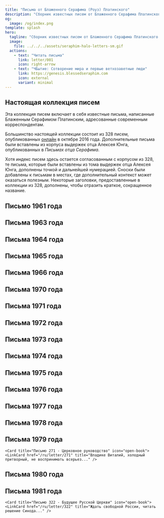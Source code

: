 ```yaml
---
title: "Письма от Блаженного Серафима (Роуз) Платинского"
description: "Сборник известных писем от Блаженного Серафима Платинского к современным корреспондентам."
og:
  image: /og/index.png
template: splash
hero:
  tagline: "Сборник известных писем от Блаженного Серафима Платинского к современным корреспондентам."
  image:
    file: ../../../assets/seraphim-halo-letters-sm.gif
  actions:
    - text: "Читать письма"
      link: letter/001
      icon: right-arrow
    - text: "ЧБытие: Сотворение мира и первые ветхозаветные люди"
      link: https://genesis.blessedseraphim.com
      icon: external
      variant: minimal
---
```



## Настоящая коллекция писем

Эта коллекция писем включает в себя известные письма, написанные Блаженным Серафимом Платинским, адресованные современным корреспондентам.

Большинство настоящей коллекции состоит из 328 писем, опубликованных [онлайн](https://proza.ru/2016/10/04/1512) в октябре 2016 года. Дополнительные письма были вставлены из корпуса выдержек отца Алексея Юнга, опубликованных в *Письмах отца Серафима*.

Хотя индекс писем здесь остается согласованным с корпусом из 328, те письма, которые были вставлены из тома выдержек отца Алексея Юнга, дополнены точкой и дальнейшей нумерацией. Сноски были добавлены к письмам в местах, где дополнительный контекст может оказаться полезным. Некоторые заголовки, предоставленные в коллекции из 328, дополнены, чтобы отразить краткое, сокращенное название.

## Письмо 1961 года

<CardGrid stagger>
  <Card title="Письмо 001 - Уход из академии" icon="open-book">
    <LinkCard href="/ru/letter/001" title="Начало путешествия, когда отец Серафим принимает решение покинуть академию..." />
  </Card>
</CardGrid>

## Письма 1963 года

<CardGrid stagger>
  <Card title="Письмо 002 - Открытие православия" icon="open-book">
    <LinkCard href="/ru/letter/002" title="Первые встречи с православным христианством и его глубокое влияние..." />
  </Card>
  
  <Card title="Письмо 003 - Ранние духовные наставники" icon="open-book">
    <LinkCard href="/ru/letter/003" title="Встреча с Владикой Иоанном, Владикой Савой и обсуждения с Элиссон Энглер..." />
  </Card>

  <Card title="Письмо 004 - Православная вера и культура" icon="open-book">
    <LinkCard href="/ru/letter/004" title="Изучение православной веры, жизни святых и произведений Достоевского..." />
  </Card>

  <Card title="Письмо 005 - Новое начало" icon="open-book">
    <LinkCard href="/ru/letter/005" title="Предложение о создании православного книжного магазина для служения верующим..." />
  </Card>

  <Card title="Письмо 006 - Духовные размышления" icon="open-book">
    <LinkCard href="/ru/letter/006" title="Мысли о Апокалипсисе, жизни после смерти и встрече с Глебом..." />
  </Card>

  <Card title="Письмо 007 - Создание фундамента" icon="open-book">
    <LinkCard href="/ru/letter/007" title="Планы по созданию брошюры, книжного магазина и установлению братства..." />
  </Card>
</CardGrid>

## Письма 1964 года

<CardGrid stagger>
  <Card title="Письмо 008 - Ранние вызовы служения" icon="open-book">
    <LinkCard href="/ru/letter/008" title="Формирование молодежной группы, борьба с недоверием к организации и финансовыми вопросами..." />
  </Card>

  <Card title="Письмо 009 - Евангелие и служение магазина" icon="open-book">
    <LinkCard href="/ru/letter/009" title="Сбалансирование чтения Евангелия с практическими нуждами магазина у собора..." />
  </Card>

  <Card title="Письмо 010 - Операции бизнеса" icon="open-book">
    <LinkCard href="/ru/letter/010" title="Управление арендными платежами, создание киоска и приобретение новых книг..." />
  </Card>

  <Card title="Письмо 011 - Магазин и служение" icon="open-book">
    <LinkCard href="/ru/letter/011" title="Поиск свободы в служении, подготовка магазина и встреча с атеистом..." />
  </Card>

  <Card title="Письмо 012 - Финансовые трудности" icon="open-book">
    <LinkCard href="/ru/letter/012" title="Поиск независимости при решении текущих финансовых проблем..." />
  </Card>

  <Card title="Письмо 013 - Развитие магазина" icon="open-book">
    <LinkCard href="/ru/letter/013" title="Настройка банковских операций, установка книжных шкафов и приобретение икон..." />
  </Card>

  <Card title="Письмо 014 - Рост бизнеса" icon="open-book">
    <LinkCard href="/ru/letter/014" title="Управление финансами, разработка рекламных стратегий и создание вывесок..." />
  </Card>

  <Card title="Письмо 015 - Служение через бизнес" icon="open-book">
    <LinkCard href="/ru/letter/015" title="Поиск баланса между операциями книжного магазина и духовным служением..." />
  </Card>

  <Card title="Письмо 016 - Изменения в персонале" icon="open-book">
    <LinkCard href="/ru/letter/016" title="Работа с уходом Владимира Тенкевича и организация заказов из Джорданвилля..." />
  </Card>

  <Card title="Письмо 017 - Операции книжного магазина" icon="open-book">
    <LinkCard href="/ru/letter/017" title="Управление повседневными операциями православного книжного магазина..." />
  </Card>

  <Card title="Письмо 018 - Начало публикации" icon="open-book">
    <LinkCard href="/ru/letter/018" title="Первые опыты печати на новом прессе..." />
  </Card>

  <Card title="Письмо 019 - Рост и запасы" icon="open-book">
    <LinkCard href="/ru/letter/019" title="Управление печатными операциями, делами бизнеса и получение икон из Джорданвилля..." />
  </Card>

  <Card title="Письмо 020 - Происхождение Православного Слова" icon="open-book">
    <LinkCard href="/ru/letter/020" title="Первоначальное планирование публикации The Orthodox Word при управлении бизнесом..." />
  </Card>
</CardGrid>

## Письма 1965 года

<CardGrid stagger>
  <Card title="Письмо 021 - Проблемы Православного Слова" icon="open-book">
    <LinkCard href="/ru/letter/021" title="Письма для The Orthodox Word, переживание духовной войны и управление рекламой..." />
  </Card>

  <Card title="Письмо 022 - Церковь и общество" icon="open-book">
    <LinkCard href="/ru/letter/022" title="Обсуждение коммунизма, работа 'Против ложного единства' и получение ответа Владике Иоанна..." />
  </Card>

  <Card title="Письмо 023 - Православное единство" icon="open-book">
    <LinkCard href="/ru/letter/023" title="Обсуждение святого Марка, проблемы экуменизма и работа над переводами..." />
  </Card>
</CardGrid>

## Письма 1966 года

<CardGrid stagger>
  <Card title="Письмо 024 - Публикационное служение" icon="open-book">
    <LinkCard href="/ru/letter/024" title="Детали о печатных операциях для The Orthodox Word..." />
  </Card>

  <Card title="Письмо 025 - Литературные разработки" icon="open-book">
    <LinkCard href="/ru/letter/025" title="Работа с рукописями, переписка с архимандритом Амвросием и доктором Петровым..." />
  </Card>

  <Card title="Письмо 026 - Обсуждения в магазине" icon="open-book">
    <LinkCard href="/ru/letter/026" title="Важные разговоры в магазине, особенно касающиеся Владике Иоанна и The Orthodox Word..." />
  </Card>
</CardGrid>

## Письма 1970 года

<CardGrid stagger>
  <Card title="Письмо 027 - Проблемы автокефалии" icon="open-book">
    <LinkCard href="/ru/letter/027" title="Мольба отца против поддержки автокефалии..." />
  </Card>

  <Card title="Письмо 028 - Церковь на Аляске" icon="open-book">
    <LinkCard href="/ru/letter/028" title="Обсуждение Аляскинской церкви, Метрополии и Блаженного Германа..." />
  </Card>

  <Card title="Письмо 029 - Благодарность за икону" icon="open-book">
    <LinkCard href="/ru/letter/029" title="Выражение благодарности за получение иконы святого Феодосия..." />
  </Card>

  <Card title="Письмо 030 - Публикация и церковная жизнь" icon="open-book">
    <LinkCard href="/ru/letter/030" title="Обновления о The Orthodox Word, условиях жизни, обсуждения автокефалии и Шмемана..." />
  </Card>

  <Card title="Письмо 031 - Год кризиса" icon="open-book">
    <LinkCard href="/ru/letter/031" title="Размышления о кризисном году, вопросы, касающиеся Метрополии, острова Спрюс и Блаженного Германа..." />
  </Card>

  <Card title="Письмо 032 - Православная практика" icon="open-book">
    <LinkCard href="/ru/letter/032" title="Обсуждения с отцом Флоровским о православной практике и автокефалии..." />
  </Card>

  <Card title="Письмо 033 - Проблемы публикации" icon="open-book">
    <LinkCard href="/ru/letter/033" title="Обновления о печати The Orthodox Word, условиях жизни и взаимодействиях с Мейендорфом..." />
  </Card>

  <Card title="Письмо 034 - Церковная власть" icon="open-book">
    <LinkCard href="/ru/letter/034" title="Обсуждение позиций Мейендорфа, вопросов автокефалии, совести и ответственности..." />
  </Card>

  <Card title="Письмо 035 - Защита Синода" icon="open-book">
    <LinkCard href="/ru/letter/035" title="Выражение благодарности за критику атаки Мейендорфа на Синод..." />
  </Card>

  <Card title="Письмо 036 - Потребности в публикации" icon="open-book">
    <LinkCard href="/ru/letter/036" title="Запрос финансовой помощи для приобретения линейного станка..." />
  </Card>

  <Card title="Письмо 037 - Церковная политика" icon="open-book">
    <LinkCard href="/ru/letter/037" title="Обсуждение приостановки и вопросов, касающихся Иаковоса, Афинагора и Шмемана..." />
  </Card>

  <Card title="Письмо 038 - Православное учение" icon="open-book">
    <LinkCard href="/ru/letter/038" title="Православное Слово с ответом отца М. Помазанского на Шмемана..." />
  </Card>

  <Card title="Письмо 039 - Духовное формирование" icon="open-book">
    <LinkCard href="/ru/letter/039" title="Руководство по духовной практике и подготовке к крещению..." />
  </Card>

  <Card title="Письмо 040 - Юрисдикционные вопросы" icon="open-book">
    <LinkCard href="/ru/letter/040" title="Изучение различий между Синодом и Метрополией..." />
  </Card>

  <Card title="Письмо 041 - Церковное руководство" icon="open-book">
    <LinkCard href="/ru/letter/041" title="Обсуждение вопросов, касающихся Шмемана, Метрополии, Иаковоса и Флоровского..." />
  </Card>

  <Card title="Письмо 042 - Культурный обмен" icon="open-book">
    <LinkCard href="/ru/letter/042" title="Обсуждение индуистских текстов, примирение с Юнгами и выставка в Форт-Росс..." />
  </Card>

  <Card title="Письмо 043 - Пастырская забота" icon="open-book">
    <LinkCard href="/ru/letter/043" title="Руководство по практике для детей, исповедь и работа с униатами..." />
  </Card>

  <Card title="Письмо 044 - Проблемы конвертов" icon="open-book">
    <LinkCard href="/ru/letter/044" title="Обсуждение проблем конвертов и вопросов, касающихся Московского патриархата..." />
  </Card>

  <Card title="Письмо 045 - Теологические дебаты" icon="open-book">
    <LinkCard href="/ru/letter/045" title="Обновления о Шмемане, Мейендорфе и присоединении отца М. к Синоду..." />
  </Card>

  <Card title="Письмо 046 - Финансовая поддержка" icon="open-book">
    <LinkCard href="/ru/letter/046" title="Выражение благодарности за финансовую поддержку, обновления о М. Бэйн и Метрополии..." />
  </Card>

  <Card title="Письмо 047 - Благодарность за пожертвование" icon="open-book">
    <LinkCard href="/ru/letter/047" title="Благодарность за пожертвование, полученное от Общества святого Тихона..." />
  </Card>

  <Card title="Письмо 048 - Блаженный Герман" icon="open-book">
    <LinkCard href="/ru/letter/048" title="Обновления о канонизации Блаженного Германа и условиях жизни..." />
  </Card>

  <Card title="Письмо 049 - Церковные службы" icon="open-book">
    <LinkCard href="/ru/letter/049" title="Детали о службе Блаженному Герману, размышления о анархии и Гитлере..." />
  </Card>

  <Card title="Письмо 050 - Историческая перспектива" icon="open-book">
    <LinkCard href="/ru/letter/050" title="Обсуждения о царе, советах и Мейендорфе..." />
  </Card>
</CardGrid>

## Письма 1971 года

<CardGrid stagger>
  <Card title="Письмо 068 - Рождественский кризис" icon="open-book">
    <LinkCard href="/ru/letter/068" title="Справление с рождественским кризисом с Владикой Антонием и 'игрой старца'..." />
  </Card>

  <Card title="Письмо 069 - Монашеская жизнь" icon="open-book">
    <LinkCard href="/ru/letter/069" title="Размышления о постриге, рождественском кризисе и необходимости независимости..." />
  </Card>

  <Card title="Письмо 070 - Правило молитвы" icon="open-book">
    <LinkCard href="/ru/letter/070" title="Установление основных правил для молитвы и ежедневных чтений..." />
  </Card>

  <Card title="Письмо 071 - Православная искра" icon="open-book">
    <LinkCard href="/ru/letter/071" title="Обсуждение искры православия и ссылка на отца Азкула в Сент-Луисе..." />
  </Card>

  <Card title="Письмо 072 - Церковная политика" icon="open-book">
    <LinkCard href="/ru/letter/072" title="Протест против обращения с архимандритом Киприаном..." />
  </Card>

  <Card title="Письмо 073 - Духовная независимость" icon="open-book">
    <LinkCard href="/ru/letter/073" title="Мысли о постриге, духовно незаконном послушании и The Orthodox Word..." />
  </Card>

  <Card title="Письмо 074 - Проблемы власти" icon="open-book">
    <LinkCard href="/ru/letter/074" title="Обсуждение указа Владике Антония, памяти Владике Иоанна и независимости..." />
  </Card>

  <Card title="Письмо 074.1 - Приглашение в Платину" icon="open-book">
    <LinkCard href="/ru/letter/074-1" title="Приглашение остаться в Платине, день именин отца Алексея..." />
  </Card>

  <Card title="Письмо 075 - Местоположение монастыря" icon="open-book">
    <LinkCard href="/ru/letter/075" title="Справление с попытками набора в Джорданвилле, решение остаться в Платине..." />
  </Card>

  <Card title="Письмо 076 - Духовный кризис" icon="open-book">
    <LinkCard href="/ru/letter/076" title="'Я в ужасном состоянии.' Размышления о благословении Владике Иоанна..." />
  </Card>

  <Card title="Письмо 077 - Власть и послушание" icon="open-book">
    <LinkCard href="/ru/letter/077" title="Мысли о независимости, насмешке над властью и истинном послушании..." />
  </Card>

  <Card title="Письмо 078 - Исторические бремена" icon="open-book">
    <LinkCard href="/ru/letter/078" title="Размышления о турецком и коммунистическом иго, сергианстве..." />
  </Card>

  <Card title="Письмо 079 - Публикационная работа" icon="open-book">
    <LinkCard href="/ru/letter/079" title="Обновления о переводах, The Orthodox Word и Московском патриархате..." />
  </Card>

  <Card title="Письмо 080 - Имя святого" icon="open-book">
    <LinkCard href="/ru/letter/080" title="Уточнение имени святого Германа, а не святого Жермена..." />
  </Card>

  <Card title="Письмо 081 - Спор о имени" icon="open-book">
    <LinkCard href="/ru/letter/081" title="Обсуждение ненужного спора о имени святого Германа..." />
  </Card>

  <Card title="Письмо 082 - Дискретный визит" icon="open-book">
    <LinkCard href="/ru/letter/082" title="Разрешение на визит с указанием не информировать Владику Антония..." />
  </Card>

  <Card title="Письмо 083 - Технические вопросы" icon="open-book">
    <LinkCard href="/ru/letter/083" title="Обновления о линейном станке, календарных вопросах и духе Метрополии в РПЦЗ..." />
  </Card>

  <Card title="Письмо 084 - Епископские отношения" icon="open-book">
    <LinkCard href="/ru/letter/084" title="Ситуация между Владикой Нектарием и Владикой Антонием, избегание контакта..." />
  </Card>

  <Card title="Письмо 084.1 - Личная преданность" icon="open-book">
    <LinkCard href="/ru/letter/084-1" title="Личная преданность неканонизированным святым, монархизм и современная Россия..." />
  </Card>

  <Card title="Письмо 085 - Церковные службы" icon="open-book">
    <LinkCard href="/ru/letter/085" title="Службы святым, календарь, публикация, планы..." />
  </Card>

  <Card title="Письмо 086 - У efforts мира" icon="open-book">
    <LinkCard href="/ru/letter/086" title="Визит Владике Антония как миротворца, прекращение огня, Владике Нектарий..." />
  </Card>

  <Card title="Письмо 087 - Жизнь сообщества" icon="open-book">
    <LinkCard href="/ru/letter/087" title="Визит отца Нектаса, миссис Харви, условия жизни..." />
  </Card>

  <Card title="Письмо 088 - Организационная структура" icon="open-book">
    <LinkCard href="/ru/letter/088" title="Монастырь против церковной организации. Сопроводительное письмо к..." />
  </Card>

  <Card title="Письмо 089 - Монашеские правила" icon="open-book">
    <LinkCard href="/ru/letter/089" title="Правила для их монашеской общины, если он придет..." />
  </Card>

  <Card title="Письмо 090 - Жизнь в семинарии" icon="open-book">
    <LinkCard href="/ru/letter/090" title="Закончить семинарию, попытаться найти вдохновение в Джорданвилле..." />
  </Card>

  <Card title="Письмо 091 - Публикационная работа" icon="open-book">
    <LinkCard href="/ru/letter/091" title="Рукопись Аркадия, публикации, 90% физического труда..." />
  </Card>

  <Card title="Письмо 092 - Монашеский испытательный срок" icon="open-book">
    <LinkCard href="/ru/letter/092" title="6-месячный испытательный срок, долги, монашество и мир не смешиваются..." />
  </Card>

  <Card title="Письмо 093 - Письменное служение" icon="open-book">
    <LinkCard href="/ru/letter/093" title="Алексей Юнг пишет статьи, Владике Иоанн, Жизни святых..." />
  </Card>

  <Card title="Письмо 094 - Советы по семинарии" icon="open-book">
    <LinkCard href="/ru/letter/094" title="Остаться в семинарии..." />
  </Card>

  <Card title="Письмо 095 - Организационные взгляды" icon="open-book">
    <LinkCard href="/ru/letter/095" title="Визит отца Феодорита, организационный взгляд..." />
  </Card>

  <Card title="Письмо 096 - Планы публикации" icon="open-book">
    <LinkCard href="/ru/letter/096" title="Никодим, публикация-личность, американское православие..." />
  </Card>

  <Card title="Письмо 097 - Православное видение" icon="open-book">
    <LinkCard href="/ru/letter/097" title="Идея православной Америки, традиционные епископы..." />
  </Card>

  <Card title="Письмо 097.1 - Потребности в строительстве" icon="open-book">
    <LinkCard href="/ru/letter/097-1" title="Запрос на строительные материалы, хорошая погода в Платине..." />
  </Card>

  <Card title="Письмо 097.2 - Миссионерская работа" icon="open-book">
    <LinkCard href="/ru/letter/097-2" title="Неофициальные миссионерские усилия, зарождающаяся публикация Никодим, духовная борьба..." />
  </Card>

  <Card title="Письмо 097.3 - Прогресс публикации" icon="open-book">
    <LinkCard href="/ru/letter/097-3" title="Первый номер Никодима, благословение Владике Антония, фут снега..." />
  </Card>
</CardGrid>

## Письма 1972 года

<CardGrid stagger>
  <Card title="Письмо 097.4 - Планы публикации" icon="open-book">
    <LinkCard href="/ru/letter/097-4" title="Обсуждения о новой публикации и календаре святого Германа..." />
  </Card>

  <Card title="Письмо 097.5 - Редакционное планирование" icon="open-book">
    <LinkCard href="/ru/letter/097-5" title="Обсуждение новой публикации, планирование серии о предшественниках Англии..." />
  </Card>

  <Card title="Письмо 097.6 - Монашеская литература" icon="open-book">
    <LinkCard href="/ru/letter/097-6" title="Публикация Оптиной пустыни, обсуждение старческой ложности литературного Зосимы..." />
  </Card>

  <Card title="Письмо 098 - Православная Америка" icon="open-book">
    <LinkCard href="/ru/letter/098" title="Идея православной Америки, традиционные епископы..." />
  </Card>

  <Card title="Письмо 098.1 - Прогресс публикации" icon="open-book">
    <LinkCard href="/ru/letter/098-1" title="Публикация Никодима № 2, статья о Блаженном Феофиле, примеры святого безумия..." />
  </Card>

  <Card title="Письмо 098.2 - Обновления епархии" icon="open-book">
    <LinkCard href="/ru/letter/098-2" title="Новый номер Никодима, епархиальный бюллетень Владике Иоанна, теплая весна..." />
  </Card>

  <Card title="Письмо 099 - Королевская история" icon="open-book">
    <LinkCard href="/ru/letter/099" title="Королевские мученики, литеры, погода..." />
  </Card>

  <Card title="Письмо 100 - Церковные отношения" icon="open-book">
    <LinkCard href="/ru/letter/100" title='Отрезан от церковного мира, "Блаженный" как титул...' />
  </Card>

  <Card title="Письмо 101 - Технические проблемы" icon="open-book">
    <LinkCard href="/ru/letter/101" title="Документы катакомб, сломанный грузовик..." />
  </Card>

  <Card title="Письмо 102 - Духовное размышление" icon="open-book">
    <LinkCard href="/ru/letter/102" title="Духовное отражение в зеркале, отец П, монашество..." />
  </Card>

  <Card title="Письмо 102.1 - Обзор публикации" icon="open-book">
    <LinkCard href="/ru/letter/102-1" title="Никодим № 3, обзор фильма, визит Владике Нектарию..." />
  </Card>

  <Card title="Письмо 103 - Теологическая независимость" icon="open-book">
    <LinkCard href="/ru/letter/103" title="Догмат Искупления, Истинная Виноградная Лоза, независимость..." />
  </Card>

  <Card title="Письмо 104 - Редакционный контроль" icon="open-book">
    <LinkCard href="/ru/letter/104" title="№ 4, не позволяйте отцу Нектасу взять на себя..." />
  </Card>

  <Card title="Письмо 105 - Церковная политика" icon="open-book">
    <LinkCard href="/ru/letter/105" title="Почитание Владике Иоанна подавлено, борьба за православие..." />
  </Card>

  <Card title="Письмо 106 - Культурное наследие" icon="open-book">
    <LinkCard href="/ru/letter/106" title="Кельтское дело, тысячелетие, календарь, трагедия Джорданвилля..." />
  </Card>

  <Card title="Письмо 107 - Епископские отношения" icon="open-book">
    <LinkCard href="/ru/letter/107" title="Отношение Владике Антония к Владике Иоанну, паломники..." />
  </Card>

  <Card title="Письмо 108 - Духовное возрождение" icon="open-book">
    <LinkCard href="/ru/letter/108" title="Искра рвения, харизматики, западные святые..." />
  </Card>

  <Card title="Письмо 109 - Теологический дискурс" icon="open-book">
    <LinkCard href="/ru/letter/109" title="Плащаница, эволюция, Лев Пухало, свобода говорить..." />
  </Card>

  <Card title="Письмо 110 - Монашеское руководство" icon="open-book">
    <LinkCard href="/ru/letter/110" title="Руководство к монашеству, Невидимая Война..." />
  </Card>
</CardGrid>

## Письма 1973 года

<CardGrid stagger>
  <Card title="Письмо 111 - Планы поездки" icon="open-book">
    <LinkCard href="/ru/letter/111" title="Отправил обратно билеты, чтобы получить один для отца Серафима, уроки послушания..." />
  </Card>

  <Card title="Письмо 112 - Обсуждения эволюции" icon="open-book">
    <LinkCard href="/ru/letter/112" title="Эволюция, планирование встречи в Сиэтле с отцом Пантелеимоном..." />
  </Card>

  <Card title="Письмо 113 - Возрождение публикации" icon="open-book">
    <LinkCard href="/ru/letter/113" title="Обновления о Владике Нектарии и планы тайного возрождения Good Tidings..." />
  </Card>

  <Card title="Письмо 114 - Исповедальные практики" icon="open-book">
    <LinkCard href="/ru/letter/114" title="Сравнение греческих и русских практик исповеди, приглашение на визит..." />
  </Card>

  <Card title="Письмо 115 - Утрата епископа" icon="open-book">
    <LinkCard href="/ru/letter/115" title="Упокоение Владике Саввы, хроника Владике Иоанна, чувство сиротства..." />
  </Card>

  <Card title="Письмо 116 - Обзор публикации" icon="open-book">
    <LinkCard href="/ru/letter/116" title="Беспокойство о статье о Плащанице, необходимость дополнительных исследований..." />
  </Card>

  <Card title="Письмо 117 - Научный дискурс" icon="open-book">
    <LinkCard href="/ru/letter/117" title="Отказ отца Пантелеимона от Плащаницы, науки и вопросов совести..." />
  </Card>

  <Card title="Письмо 118 - Характер церкви" icon="open-book">
    <LinkCard href="/ru/letter/118" title="Грубость Владике Иоанна, церковь не является простой привычкой, Владике Саввы..." />
  </Card>

  <Card title="Письмо 119 - Священные реликвии" icon="open-book">
    <LinkCard href="/ru/letter/119" title="Реликвии Владике Иоанна от Владике Саввы, Жизнь Блаженного Паисия..." />
  </Card>

  <Card title="Письмо 120 - Дебаты об эволюции" icon="open-book">
    <LinkCard href="/ru/letter/120" title="Защита статьи Алексея Юнга о эволюции..." />
  </Card>

  <Card title="Письмо 121 - Православная мысль" icon="open-book">
    <LinkCard href="/ru/letter/121" title="Эволюция как соперничающая мыслительная модель с православным пониманием..." />
  </Card>

  <Card title="Письмо 122 - Контроль публикации" icon="open-book">
    <LinkCard href="/ru/letter/122" title="Беспокойство о печати догм Льва Пухало..." />
  </Card>

  <Card title="Письмо 123 - Редакционное суждение" icon="open-book">
    <LinkCard href="/ru/letter/123" title="Размышления о публикации статьи Алексея Юнга о Плащанице..." />
  </Card>

  <Card title="Письмо 124 - Дискреция публикации" icon="open-book">
    <LinkCard href="/ru/letter/124" title="Сожаления о рассылке Плащаницы, советы избегать текущих споров..." />
  </Card>

  <Card title="Письмо 125 - Церковная политика" icon="open-book">
    <LinkCard href="/ru/letter/125" title="Клика отца Пантелеимона, эволюция, Плащаница и независимые труды..." />
  </Card>

  <Card title="Письмо 126 - Забота о конвертах" icon="open-book">
    <LinkCard href="/ru/letter/126" title="Руководство и вдохновение для конвертов против строгого подхода..." />
  </Card>

  <Card title="Письмо 127 - Пастырский баланс" icon="open-book">
    <LinkCard href="/ru/letter/127" title="Поддержка конвертов и теологов, поощрение противостоять угрозам..." />
  </Card>

  <Card title="Письмо 128 - Пастырское утешение" icon="open-book">
    <LinkCard href="/ru/letter/128" title="Предложение утешения после смерти Мэгги, перенос страданий..." />
  </Card>

  <Card title="Письмо 129 - Юрисдикционные напряжения" icon="open-book">
    <LinkCard href="/ru/letter/129" title="Обсуждение разногласий между греческой и русской сторонами в РПЦЗ..." />
  </Card>

  <Card title="Письмо 130 - Проблемы конвертов" icon="open-book">
    <LinkCard href="/ru/letter/130" title="Греки захватывают конвертов, беспокойство о догме и латинизме..." />
  </Card>

  <Card title="Письмо 131 - Редакционный баланс" icon="open-book">
    <LinkCard href="/ru/letter/131" title="Обсуждение гуманизма, философии и полемики в The Orthodox Word..." />
  </Card>

  <Card title="Письмо 132 - Теологические вопросы" icon="open-book">
    <LinkCard href="/ru/letter/132" title="Отец Ефрем, Плащаница, эволюция и необходимость страданий..." />
  </Card>

  <Card title="Письмо 133 - Дела семинарии" icon="open-book">
    <LinkCard href="/ru/letter/133" title="В. Андерсон/вопросы семинарии, открытое письмо Бостону относительно Алексея..." />
  </Card>

  <Card title="Письмо 134 - Английское православие" icon="open-book">
    <LinkCard href="/ru/letter/134" title="Избегание споров, влияние отца Ефрема на англоязычное православие..." />
  </Card>

  <Card title="Письмо 135 - Обращение с конвертами" icon="open-book">
    <LinkCard href="/ru/letter/135" title="Бостон и Сиэтл против подхода Владике Иоанна к конвертам, ODT..." />
  </Card>

  <Card title="Письмо 136 - Мирный подход" icon="open-book">
    <LinkCard href="/ru/letter/136" title="Избегание конфликтов по поводу эволюции и Плащаницы, недавние отцы..." />
  </Card>

  <Card title="Письмо 137 - Современные проблемы" icon="open-book">
    <LinkCard href="/ru/letter/137" title="Советские тюрьмы, ответ Каломироса, вопросы ODT..." />
  </Card>

  <Card title="Письмо 138 - Духовное сердце" icon="open-book">
    <LinkCard href="/ru/letter/138" title="Предупреждение против бездушного расчета, подчеркивание сердца над разумом..." />
  </Card>

  <Card title="Письмо 139 - Теологическое возрождение" icon="open-book">
    <LinkCard href="/ru/letter/139" title="Третье письмо отца Ефрема, патристическое возрождение, академическая теология..." />
  </Card>

  <Card title="Письмо 140 - Права публикации" icon="open-book">
    <LinkCard href="/ru/letter/140" title="Запрос разрешения у Контзевича на печать Acquisition..." />
  </Card>

  <Card title="Письмо 141 - Рост сообщества" icon="open-book">
    <LinkCard href="/ru/letter/141" title="Поиск места для Нины Секо и Барбары Макафи..." />
  </Card>

  <Card title="Письмо 142 - Исследовательские заметки" icon="open-book">
    <LinkCard href="/ru/letter/142" title="Составление научных и патристических заметок для книги об эволюции..." />
  </Card>
</CardGrid>

## Письма 1974 года

<CardGrid stagger>
  <Card title="Письмо 143 - Исследования сообщества" icon="open-book">
    <LinkCard href="/ru/letter/143" title="Сообщество, эволюция, перевод Бытия, Апокалипсиса..." />
  </Card>

  <Card title="Письмо 144 - Исследование эволюции" icon="open-book">
    <LinkCard href="/ru/letter/144" title="Что касается эволюции..." />
  </Card>

  <Card title="Письмо 145 - Теологические исследования" icon="open-book">
    <LinkCard href="/ru/letter/145" title="Тейяр, больше заметок по эволюции..." />
  </Card>

  <Card title="Письмо 146 - Мир сообщества" icon="open-book">
    <LinkCard href="/ru/letter/146" title="Терпение, миротворчество между Алексеем и Бостоном..." />
  </Card>

  <Card title="Письмо 147 - Обсуждение эволюции" icon="open-book">
    <LinkCard href="/ru/letter/147" title="Фрагмент письма о отце Пантелеимоне и эволюции..." />
  </Card>

  <Card title="Письмо 148 - Теологический анализ" icon="open-book">
    <LinkCard href="/ru/letter/148" title="40-страничное письмо Каломироса, слабая патристика и теология..." />
  </Card>

  <Card title="Письмо 149 - Патристическое исследование" icon="open-book">
    <LinkCard href="/ru/letter/149" title="Патристическое исследование по эволюции будет..." />
  </Card>

  <Card title="Письмо 150 - Дебаты об эволюции" icon="open-book">
    <LinkCard href="/ru/letter/150" title="Ответ на 'глупый эволюционизм' Каломироса..." />
  </Card>

  <Card title="Письмо 151 - Ответ на эволюцию" icon="open-book">
    <LinkCard href="/ru/letter/151" title="Ответ на письмо об эволюции..." />
  </Card>

  <Card title="Письмо 152 - Научный подход" icon="open-book">
    <LinkCard href="/ru/letter/152" title="Научный подход, глава о христианском эволюционизме..." />
  </Card>

  <Card title="Письмо 153 - Духовный фокус" icon="open-book">
    <LinkCard href="/ru/letter/153" title="Избегать мирского и церковного мира, духовный рвение..." />
  </Card>

  <Card title="Письмо 154 - Пастырское руководство" icon="open-book">
    <LinkCard href="/ru/letter/154" title="Нормальный американский искатель, умеренность в правиле молитвы..." />
  </Card>

  <Card title="Письмо 155 - Прогресс исследований" icon="open-book">
    <LinkCard href="/ru/letter/155" title="Тот же искатель, исследование эволюции, правильный тон..." />
  </Card>

  <Card title="Письмо 156 - Запрос письма" icon="open-book">
    <LinkCard href="/ru/letter/156" title="Запрос на ответ на его письмо..." />
  </Card>

  <Card title="Письмо 157 - Образовательные советы" icon="open-book">
    <LinkCard href="/ru/letter/157" title="Духовный совет, сначала получить диплом..." />
  </Card>

  <Card title="Письмо 158 - Церковный кризис" icon="open-book">
    <LinkCard href="/ru/letter/158" title="Принимать церковь как должное, кризис духовенства в Сан-Франциско..." />
  </Card>

  <Card title="Письмо 159 - Православная мысль" icon="open-book">
    <LinkCard href="/ru/letter/159" title="Хомиаков, Оптина, западное влияние, Киреевский..." />
  </Card>

  <Card title="Письмо 160 - Монашеская жизнь" icon="open-book">
    <LinkCard href="/ru/letter/160" title="Плотская война, новички, поездка в Сан-Франциско..." />
  </Card>

  <Card title="Письмо 161 - Проблемы конвертов" icon="open-book">
    <LinkCard href="/ru/letter/161" title="Самообман, странные конверты, грех..." />
  </Card>

  <Card title="Письмо 162 - Личные испытания" icon="open-book">
    <LinkCard href="/ru/letter/162" title="Испытания Люка Уолмсли..." />
  </Card>

  <Card title="Письмо 163 - Письменное служение" icon="open-book">
    <LinkCard href="/ru/letter/163" title="Глава о христианском эволюционизме и патристическая секция..." />
  </Card>

  <Card title="Письмо 164 - Пастырские советы" icon="open-book">
    <LinkCard href="/ru/letter/164" title="Не пытайтесь помочь Марии Крафт, искушение Бостона..." />
  </Card>

  <Card title="Письмо 165 - Прогресс исследований" icon="open-book">
    <LinkCard href="/ru/letter/165" title="Христианский эволюционизм и патристическая секция..." />
  </Card>

  <Card title="Письмо 166 - Церковные дела" icon="open-book">
    <LinkCard href="/ru/letter/166" title="Старец, Собор, переводы, Пол Бартлет..." />
  </Card>
</CardGrid>

## Письма 1975 года

<CardGrid stagger>
  <Card title="Письмо 167 - Теологические исследования" icon="open-book">
    <LinkCard href="/ru/letter/167" title="Каломирас, Джон Крафт, Киреевский, креационизм..." />
  </Card>

  <Card title="Письмо 168 - Пастырский баланс" icon="open-book">
    <LinkCard href="/ru/letter/168" title="Даниэль Ольсен: правильно без обязательств, Киреевский..." />
  </Card>

  <Card title="Письмо 169 - Личные дела" icon="open-book">
    <LinkCard href="/ru/letter/169" title="Джон Крафт, его мать пытается избавить от него..." />
  </Card>

  <Card title="Письмо 170 - Церковное руководство" icon="open-book">
    <LinkCard href="/ru/letter/170" title="Собор, Солженицын, пасторы сохраняют вкус православия..." />
  </Card>

  <Card title="Письмо 171 - Православная мысль" icon="open-book">
    <LinkCard href="/ru/letter/171" title="Булгаков, Солженицын, Парижское православие..." />
  </Card>

  <Card title="Письмо 172 - Церковная организация" icon="open-book">
    <LinkCard href="/ru/letter/172" title="Киреевский, сергианство, организация..." />
  </Card>

  <Card title="Письмо 173 - Монашеская жизнь" icon="open-book">
    <LinkCard href="/ru/letter/173" title="Монастырь как награда, воспитание ее мальчиков = спасение..." />
  </Card>

  <Card title="Письмо 174 - Пастырское руководство" icon="open-book">
    <LinkCard href="/ru/letter/174" title="Контроль рождаемости, сексуальность, образование Джона Крафта..." />
  </Card>

  <Card title="Письмо 175 - Постные советы" icon="open-book">
    <LinkCard href="/ru/letter/175" title="Новости и пастырские советы, постное чтение..." />
  </Card>

  <Card title="Письмо 176 - Церковные дела" icon="open-book">
    <LinkCard href="/ru/letter/176" title="Солженицын, Собор, неполное общение Метрополии..." />
  </Card>

  <Card title="Письмо 177 - Церковная политика" icon="open-book">
    <LinkCard href="/ru/letter/177" title="Упрек отца Пантелеимона метрополиту Филарету, гордость группы..." />
  </Card>

  <Card title="Письмо 178 - Проблемы конвертов" icon="open-book">
    <LinkCard href="/ru/letter/178" title="Книга о эволюции, слабые конверты, Кристофер Амерлинг..." />
  </Card>

  <Card title="Письмо 179 - Жизнь сообщества" icon="open-book">
    <LinkCard href="/ru/letter/179" title="Новая Валаамская академия, сообщество, НТ, ОРФ..." />
  </Card>

  <Card title="Письмо 180 - Епископские отношения" icon="open-book">
    <LinkCard href="/ru/letter/180" title="Отец Пантелеимон отрезал Владике Аверкию за служение с епископом Петросом..." />
  </Card>

  <Card title="Письмо 181 - Советы по сообществу" icon="open-book">
    <LinkCard href="/ru/letter/181" title="Совет: уход из сообщества означает духовные проблемы..." />
  </Card>

  <Card title="Письмо 182 - Отношения с конвертами" icon="open-book">
    <LinkCard href="/ru/letter/182" title="Барбара Макафи, НТ, Инграм, влияние отца Пантелеимона на конвертов..." />
  </Card>

  <Card title="Письмо 183 - Православная философия" icon="open-book">
    <LinkCard href="/ru/letter/183" title="Соловьев, Бердяев, Киреевский, Флоренский, Булгаков..." />
  </Card>

  <Card title="Письмо 184 - Православное учение" icon="open-book">
    <LinkCard href="/ru/letter/184" title="Отец Пантелеимон как единственный православный учитель, Владике Виталий, 'чувство' православия..." />
  </Card>

  <Card title="Письмо 185 - Западные святые" icon="open-book">
    <LinkCard href="/ru/letter/185" title="Почитание западных святых, список возможных..." />
  </Card>

  <Card title="Письмо 186 - Проблемы календаря" icon="open-book">
    <LinkCard href="/ru/letter/186" title="Святой Каллист, календарь..." />
  </Card>

  <Card title="Письмо 187 - Церковные отношения" icon="open-book">
    <LinkCard href="/ru/letter/187" title="Путаница отца Пантелеимона, визит Худаниша/старообрядцев..." />
  </Card>

  <Card title="Письмо 188 - Православная традиция" icon="open-book">
    <LinkCard href="/ru/letter/188" title="Блаженный Августин, святые, латинское влияние, партийная линия отца Пантелеимона..." />
  </Card>

  <Card title="Письмо 189 - Проблемы сообщества" icon="open-book">
    <LinkCard href="/ru/letter/189" title="Уныние, студенты колледжа, секта, Владике Аверкию..." />
  </Card>

  <Card title="Письмо 190 - Церковная политика" icon="open-book">
    <LinkCard href="/ru/letter/190" title="Все разрешено отцом Пантелеимоном, не сражайтесь, политика..." />
  </Card>

  <Card title="Письмо 191 - Проблемы конвертов" icon="open-book">
    <LinkCard href="/ru/letter/191" title="Отец Пантелеимон, конверты, надвигающийся раскол, атака на Блаженного Августина..." />
  </Card>

  <Card title="Письмо 192 - Синдром конверта" icon="open-book">
    <LinkCard href="/ru/letter/192" title="Синдром конверта, масляные письма, политика, не уходите..." />
  </Card>

  <Card title="Письмо 193 - Духовная жизнь" icon="open-book">
    <LinkCard href="/ru/letter/193" title="Отец Пантелеимон и духовная фальшь, отец Дудко, Владике Аверкию..." />
  </Card>

  <Card title="Письмо 194 - Православная мысль" icon="open-book">
    <LinkCard href="/ru/letter/194" title="Булгаков и Флоренский от Шмемана, Владике Иоанну..." />
  </Card>

  <Card title="Письмо 195 - Проблемы сообщества" icon="open-book">
    <LinkCard href="/ru/letter/195" title="Лоренс Кэмпбелл, старая девственность, старообрядцы, Нина/отец Пантелеимон..." />
  </Card>

  <Card title="Письмо 196 - Планы визита" icon="open-book">
    <LinkCard href="/ru/letter/196" title="Приходить в визит..." />
  </Card>

  <Card title="Письмо 197 - Православный рвение" icon="open-book">
    <LinkCard href="/ru/letter/197" title="Истинные ревнители, британские святые, 'экспертный' тон отца Пантелеимона..." />
  </Card>

  <Card title="Письмо 198 - Личное доверие" icon="open-book">
    <LinkCard href="/ru/letter/198" title="Томас, доверие, предстоящий визит..." />
  </Card>

  <Card title="Письмо 199 - Духовная практика" icon="open-book">
    <LinkCard href="/ru/letter/199" title="Пост, исповедь, Святое Причастие, страдания..." />
  </Card>

  <Card title="Письмо 200 - Монашеская жизнь" icon="open-book">
    <LinkCard href="/ru/letter/200" title="Послушание, семинария, узкий путь..." />
  </Card>

  <Card title="Письмо 201 - Церковная жизнь" icon="open-book">
    <LinkCard href="/ru/letter/201" title="Отец Дудко, священство, Жизнь святого Григория Турского..." />
  </Card>

  <Card title="Письмо 202 - Проблемы конвертов" icon="open-book">
    <LinkCard href="/ru/letter/202" title="Сумасшедший конверт отца П., знающий лучше, объективность..." />
  </Card>

  <Card title="Письмо 203 - Жизнь сообщества" icon="open-book">
    <LinkCard href="/ru/letter/203" title="Изоляция и отчуждение, Православие, мир для себя..." />
  </Card>

  <Card title="Письмо 204 - Публикационные вопросы" icon="open-book">
    <LinkCard href="/ru/letter/204" title="Худаниш, классифицированный для Владике Аверкии OW, Владике Иоанну..." />
  </Card>
</CardGrid>

## Письма 1976 года

<CardGrid stagger>
  <Card title="Письмо 205 - Жизнь сообщества" icon="open-book">
    <LinkCard href="/ru/letter/205" title="Седерхольм, маленькие группы против приходов, Лоренс уходит..." />
  </Card>

  <Card title="Письмо 206 - Проблемы конвертов" icon="open-book">
    <LinkCard href="/ru/letter/206" title="Прелесть, шик, мнения конвертов, Лоренс и Худаниш..." />
  </Card>

  <Card title="Письмо 207 - Церковные отношения" icon="open-book">
    <LinkCard href="/ru/letter/207" title="Отец Пантелеимон / епископ Петрос, сообщество, отцы, отрезанные партией..." />
  </Card>

  <Card title="Письмо 208 - Практика крещения" icon="open-book">
    <LinkCard href="/ru/letter/208" title="Повторное крещение конвертов, экономика, психология, неуверенность..." />
  </Card>

  <Card title="Письмо 209 - Дебаты об эволюции" icon="open-book">
    <LinkCard href="/ru/letter/209" title="Евгений Заварин, эволюция как вера, натурализм..." />
  </Card>

  <Card title="Письмо 210 - Научный дискурс" icon="open-book">
    <LinkCard href="/ru/letter/210" title="Тон, степени в науке, теория Хекеля, западное влияние..." />
  </Card>

  <Card title="Письмо 211 - Академический прогресс" icon="open-book">
    <LinkCard href="/ru/letter/211" title="ОРФ, БПВ, НВ Академия, выпускники, 5-й век Галлия, святой Григорий Турский..." />
  </Card>

  <Card title="Письмо 212 - Патристические исследования" icon="open-book">
    <LinkCard href="/ru/letter/212" title='Блаженный Августин против патристических "экспертов", любовь и благочестие...' />
  </Card>

  <Card title="Письмо 213 - Новости сообщества" icon="open-book">
    <LinkCard href="/ru/letter/213" title="Нина Секо получает священника для Этны, занятость, Владике Аверкию умер..." />
  </Card>

  <Card title="Письмо 214 - Синдром конверта" icon="open-book">
    <LinkCard href="/ru/letter/214" title="Синдром конверта Нины, разочарование из-за смерти Владике Аверкии..." />
  </Card>

  <Card title="Письмо 215 - Изменения в сообществе" icon="open-book">
    <LinkCard href="/ru/letter/215" title="Лоренс ушел, смерть Владике Аверкии, более тяжелая ноша..." />
  </Card>

  <Card title="Письмо 216 - Рвение к крещению" icon="open-book">
    <LinkCard href="/ru/letter/216" title="Повторное крещение, рвение не по знанию, мода отца Пантелеимона..." />
  </Card>

  <Card title="Письмо 217 - Разделение церкви" icon="open-book">
    <LinkCard href="/ru/letter/217" title="Бостонское письмо/партия, потеря вкуса православия, повторные крещения..." />
  </Card>

  <Card title="Письмо 218 - Церковная политика" icon="open-book">
    <LinkCard href="/ru/letter/218" title="Матфеевцы, Ауксентиос, рвение, экуменизм..." />
  </Card>

  <Card title="Письмо 219 - Духовные испытания" icon="open-book">
    <LinkCard href="/ru/letter/219" title="Испытания и борьбы впереди, чувство и любовь к православию..." />
  </Card>

  <Card title="Письмо 220 - Православный дух" icon="open-book">
    <LinkCard href="/ru/letter/220" title="Правый фланг, помог создать монстра, аромат православия..." />
  </Card>

  <Card title="Письмо 221 - Духовное состояние" icon="open-book">
    <LinkCard href="/ru/letter/221" title="Оценка своего духовного состояния, пребывание в Джорданвилле, летняя помощь..." />
  </Card>

  <Card title="Письмо 222 - Будущие заботы" icon="open-book">
    <LinkCard href="/ru/letter/222" title="Темные облака впереди, убежище в Платине..." />
  </Card>

  <Card title="Письмо 223 - Духовная борьба" icon="open-book">
    <LinkCard href="/ru/letter/223" title="Плотские грехи, смирение, темная атмосфера..." />
  </Card>

  <Card title="Письмо 224 - Личный совет" icon="open-book">
    <LinkCard href="/ru/letter/224" title="Льгота в вашем сердце, письмо к Эндрю Бонду..." />
  </Card>

  <Card title="Письмо 225 - Изучение святых" icon="open-book">
    <LinkCard href="/ru/letter/225" title="Юра, Галльские святые, русская книга о Владике Иоанне..." />
  </Card>

  <Card title="Письмо 226 - Западное православие" icon="open-book">
    <LinkCard href="/ru/letter/226" title="Почитание западных святых, повторные крещения, ревнители..." />
  </Card>

  <Card title="Письмо 227 - Единство церкви" icon="open-book">
    <LinkCard href="/ru/letter/227" title="Синод не разрывает общения, внутренняя свобода..." />
  </Card>

  <Card title="Письмо 228 - Примирение" icon="open-book">
    <LinkCard href="/ru/letter/228" title="Примирение с его епископом и священниками, никакой борьбы, уважение..." />
  </Card>

  <Card title="Письмо 229 - Православный путь" icon="open-book">
    <LinkCard href="/ru/letter/229" title="Угрозы слева и справа, РПЦЗ на королевском пути, Владике Иоанн..." />
  </Card>

  <Card title="Письмо 230 - Умеренная позиция" icon="open-book">
    <LinkCard href="/ru/letter/230" title="Эндрю Бонд, умеренная позиция для истинного православия, повторные крещения..." />
  </Card>

  <Card title="Письмо 231 - Доверяйте епископам" icon="open-book">
    <LinkCard href="/ru/letter/231" title="Написано кровью, доверяйте епископам, болезнь правильности..." />
  </Card>

  <Card title="Письмо 232 - Миротворчество" icon="open-book">
    <LinkCard href="/ru/letter/232" title='Мир, никаких "дополнительных рук", заимствование у Макария С...' />
  </Card>

  <Card title="Письмо 233 - Проблемы публикации" icon="open-book">
    <LinkCard href="/ru/letter/233" title="Цензура отца Пантелеимона, отец Дудко, Барбара Макафи там..." />
  </Card>

  <Card title="Письмо 234 - Статус общения" icon="open-book">
    <LinkCard href="/ru/letter/234" title="Нет официальных заявлений о разрыве общения..." />
  </Card>

  <Card title="Письмо 235 - Духовное чтение" icon="open-book">
    <LinkCard href="/ru/letter/235" title="Нет старцев, духовное чтение..." />
  </Card>

  <Card title="Письмо 236 - Проблемы власти" icon="open-book">
    <LinkCard href="/ru/letter/236" title="Бостонская власть, психологическая епархия отца Пантелеимона..." />
  </Card>

  <Card title="Письмо 237 - Монашеская жизнь" icon="open-book">
    <LinkCard href="/ru/letter/237" title="Крещение, монашество, послушание, приходите..." />
  </Card>

  <Card title="Письмо 238 - Глубокое несогласие" icon="open-book">
    <LinkCard href="/ru/letter/238" title="Не обижен, несогласие глубокое, отчуждение отца, детали..." />
  </Card>

  <Card title="Письмо 239 - Выпускники академии" icon="open-book">
    <LinkCard href="/ru/letter/239" title="Страдания, обязательства, выпускники НВ Академии не на пути..." />
  </Card>

  <Card title="Письмо 240 - Западные святые" icon="open-book">
    <LinkCard href="/ru/letter/240" title="Западные святые, Блаженный Августин, Vita Patrum..." />
  </Card>

  <Card title="Письмо 241 - Греческие отношения" icon="open-book">
    <LinkCard href="/ru/letter/241" title='Греки в лагере, узкие, "правые", двойные стандарты...' />
  </Card>

  <Card title="Письмо 242 - Посетители сообщества" icon="open-book">
    <LinkCard href="/ru/letter/242" title="Посетители, Мэри Мансур, поколение С. Курдакова..." />
  </Card>
</CardGrid>

## Письма 1977 года

<CardGrid stagger>
  <Card title="Письмо 243 - Единство церкви" icon="open-book">
    <LinkCard href="/ru/letter/243" title="Рукоположения, святой Киприан, разобщенность, умеренность..." />
  </Card>

  <Card title="Письмо 244 - Духовная подготовка" icon="open-book">
    <LinkCard href="/ru/letter/244" title="Записи НВА, подготовка к Святому Причастию, Сан-Франциско..." />
  </Card>

  <Card title="Письмо 245 - Путь к рукоположению" icon="open-book">
    <LinkCard href="/ru/letter/245" title="Рукоположение, тяжесть креста, притяжение к небесам паломников..." />
  </Card>

  <Card title="Письмо 246 - Святые в календаре" icon="open-book">
    <LinkCard href="/ru/letter/246" title="Святые и святые мужи в календаре, власть епископов..." />
  </Card>

  <Card title="Письмо 247 - Теологический дискурс" icon="open-book">
    <LinkCard href="/ru/letter/247" title="Эволюция, философия, Каломирос, теология, аксиомы..." />
  </Card>

  <Card title="Письмо 248 - Исследования о творении" icon="open-book">
    <LinkCard href="/ru/letter/248" title="Эволюция, возраст земли, тайна творения..." />
  </Card>

  <Card title="Письмо 249 - Тайна творения" icon="open-book">
    <LinkCard href="/ru/letter/249" title="Эволюция, возраст земли, тайна творения..." />
  </Card>
</CardGrid>

## Письма 1978 года

<CardGrid stagger>
  <Card title="Письмо 250 - Церковные отношения" icon="open-book">
    <LinkCard href="/ru/letter/250" title="Влияние Бостона на английский, восстановление общения..." />
  </Card>

  <Card title="Письмо 251 - Планы публикации" icon="open-book">
    <LinkCard href="/ru/letter/251" title="Предложенные публикации Жизней святых, ODT..." />
  </Card>

  <Card title="Письмо 252 - Изменения в сообществе" icon="open-book">
    <LinkCard href="/ru/letter/252" title="Влияние отца Пантелеимона уменьшается, расчет, продолжайте работать..." />
  </Card>

  <Card title="Письмо 253 - Церковная политика" icon="open-book">
    <LinkCard href="/ru/letter/253" title="Раскол ОС, Московский патриархат, юрисдикции, строгость..." />
  </Card>

  <Card title="Письмо 254 - Политические борьбы" icon="open-book">
    <LinkCard href="/ru/letter/254" title="Страдания от политики, катакомбное существование..." />
  </Card>

  <Card title="Письмо 255 - Церковный баланс" icon="open-book">
    <LinkCard href="/ru/letter/255" title="Реакция РПЦЗ на фанатизм, умеренность..." />
  </Card>

  <Card title="Письмо 256 - Теологический тон" icon="open-book">
    <LinkCard href="/ru/letter/256" title="Несбалансированные мнения Льва Пухало, превосходный тон, БПВ..." />
  </Card>
</CardGrid>

## Письма 1979 года

<CardGrid stagger>
  <Card title="Письмо 257 - Пастырское принятие" icon="open-book">
    <LinkCard href="/ru/letter/257" title="Принятие отца Дональда в RCA, женат на вдове..." />
  </Card>

  <Card title="Письмо 258 - Публикационные споры" icon="open-book">
    <LinkCard href="/ru/letter/258" title="Атака Льва Пухало на искусство SAD, в OW, В. Аверкий..." />
  </Card>

  <Card title="Письмо 259 - Статус церкви" icon="open-book">
    <LinkCard href="/ru/letter/259" title="Может присоединиться к RCA как мирянин, не священник, продолжать публиковать..." />
  </Card>

  <Card title="Письмо 260 - Православное путешествие" icon="open-book">
    <LinkCard href="/ru/letter/260" title="Шаг назад к православному христианству, увидеть отца Ива Дюбу..." />
  </Card>

  <Card title="Письмо 261 - Церковные отношения" icon="open-book">
    <LinkCard href="/ru/letter/261" title="Взаимное общение OCA и RCA, крещение, брак..." />
  </Card>

  <Card title="Письмо 262 - Церковная политика" icon="open-book">
    <LinkCard href="/ru/letter/262" title="Тимофей и Анна, Московский патриархат, экуменизм/модернизм OCA..." />
  </Card>

  <Card title="Письмо 263 - Духовная война" icon="open-book">
    <LinkCard href="/ru/letter/263" title="Демоническая блудница, атаки во сне, присоединение к RCA..." />
  </Card>

  <Card title="Письмо 264 - Православная традиция" icon="open-book">
    <LinkCard href="/ru/letter/264" title="Крещение, верующее сердце, контакт с живой традицией православия..." />
  </Card>

  <Card title="Письмо 265 - Работа в сообществе" icon="open-book">
    <LinkCard href="/ru/letter/265" title="Избегать испытания для епископа, работа Бога здесь, паломничества..." />
  </Card>

  <Card title="Письмо 266 - Теологические споры" icon="open-book">
    <LinkCard href="/ru/letter/266" title="Лев Пухало, чтобы говорить против толку, не уважает православие..." />
  </Card>

  <Card title="Письмо 267 - Церковные вопросы" icon="open-book">
    <LinkCard href="/ru/letter/267" title="Плащаница, штаб партии, жизнь после смерти/Пухало..." />
  </Card>

  <Card title="Письмо 268 - Монашеская жизнь" icon="open-book">
    <LinkCard href="/ru/letter/268" title="Монашество/покаяние, закончить колледж, страдания..." />
  </Card>

  <Card title="Письмо 269 - Переписка" icon="open-book">
    <LinkCard href="/ru/letter/269" title="Отец Герман в Греции с четырьмя письмами от других, пишет только по воскресеньям..." />
  </Card>

  <Card title="Письмо 270 - Духовное состояние" icon="open-book">
    <LinkCard href="/ru/letter/270" title="Отец Хрисостом, трезвость, больше не ожидать многого..." />
  </Card>

    <Card title="Письмо 271 - Церковное руководство" icon="open-book">
    <LinkCard href="/ru/letter/271" title="Владике Виталий, холодный притворный, не воспринимать всерьез..." />
  </Card>

  <Card title="Письмо 272 - Приходская жизнь" icon="open-book">
    <LinkCard href="/ru/letter/272" title="Пение хора, основная скромность, стиль прихода Этны..." />
  </Card>

  <Card title="Письмо 273 - Теологические дебаты" icon="open-book">
    <LinkCard href="/ru/letter/273" title="Пухало против толку, Блаженный Августин, грустно, без дебатов, ГРУСТНО..." />
  </Card>

  <Card title="Письмо 274 - Православное сердце" icon="open-book">
    <LinkCard href="/ru/letter/274" title="Отказаться от реакции на отца Пантелеимона, Православие, от ума, а не от сердца..." />
  </Card>

  <Card title="Письмо 275 - Спасительное страдание" icon="open-book">
    <LinkCard href="/ru/letter/275" title="Сочувствие страданиям = для спасения; Акакий..." />
  </Card>

  <Card title="Письмо 276 - Православное отношение" icon="open-book">
    <LinkCard href="/ru/letter/276" title="Позитивное отношение, не реакция; страдающее Православие..." />
  </Card>

  <Card title="Письмо 277 - Открытое письмо" icon="open-book">
    <LinkCard href="/ru/letter/277" title="Открытое письмо, духовная фальшь, непогрешимость, Владике Андрею..." />
  </Card>

  <Card title="Письмо 278 - Церковные отношения" icon="open-book">
    <LinkCard href="/ru/letter/278" title="Неприязнь к Бостону, Дж. Ван Дирлин, вдохновение от Дудко..." />
  </Card>

  <Card title="Письмо 279 - Политика партии" icon="open-book">
    <LinkCard href="/ru/letter/279" title="Атака партии: ГРУСТНО, Братство, Джорданвилл, русские против греков..." />
  </Card>

  <Card title="Письмо 280 - История церкви" icon="open-book">
    <LinkCard href="/ru/letter/280" title="История отца П. и отца Н., политика против русской теологии..." />
  </Card>

  <Card title="Письмо 281 - Церковный дискурс" icon="open-book">
    <LinkCard href="/ru/letter/281" title="Отец Дудко, бостонская линия, разговоры в Джорданвилле, менее яркий оратор..." />
  </Card>
</CardGrid>

## Письма 1980 года

<CardGrid stagger>
  <Card title="Письмо 282 - Изменения юрисдикции" icon="open-book">
    <LinkCard href="/ru/letter/282" title="Отец Джон Льюис меняет юрисдикции..." />
  </Card>

  <Card title="Письмо 283 - Духовное руководство" icon="open-book">
    <LinkCard href="/ru/letter/283" title="Неудача как духовный отец, не христианин и не заботливый, гордость..." />
  </Card>

  <Card title="Письмо 284 - Поддержка сообщества" icon="open-book">
    <LinkCard href="/ru/letter/284" title="Глеб и социальное обеспечение, хотят, чтобы он остался, не вырывать..." />
  </Card>

  <Card title="Письмо 285 - Атаки на публикации" icon="open-book">
    <LinkCard href="/ru/letter/285" title="Больше атак ГРУСТНО, нет конференции в Сиэтле, крик отчаяния..." />
  </Card>

  <Card title="Письмо 286 - Теологические дебаты" icon="open-book">
    <LinkCard href="/ru/letter/286" title="Атаки ГРУСТНО, нет конференции в Сиэтле, толкование не догма..." />
  </Card>

  <Card title="Письмо 287 - Церковные споры" icon="open-book">
    <LinkCard href="/ru/letter/287" title="Скандал Пухало, Дудко, конференция отца Н., сердце в Православии..." />
  </Card>

  <Card title="Письмо 288 - Православное сердце" icon="open-book">
    <LinkCard href="/ru/letter/288" title="Скандал Пухало, Дудко, конференция отца Н., сердце в Православии..." />
  </Card>

  <Card title="Письмо 289 - Отец Дудко" icon="open-book">
    <LinkCard href="/ru/letter/289" title="Открытое письмо отца Германа об отце Дудко..." />
  </Card>

  <Card title="Письмо 290 - Евангельское послание" icon="open-book">
    <LinkCard href="/ru/letter/290" title="Дудко и позитивное Евангелие, страдание, конференция в Пенсильвании 1981 года..." />
  </Card>

  <Card title="Письмо 291 - Церковные отношения" icon="open-book">
    <LinkCard href="/ru/letter/291" title="Письмо отца Илариона, черный список, отношение отца Н., раскол..." />
  </Card>

  <Card title="Письмо 292 - Действия синода" icon="open-book">
    <LinkCard href="/ru/letter/292" title="Пухало подвергнут цензуре синодом, тон, речь Дудко..." />
  </Card>

  <Card title="Письмо 293 - Истинное Православие" icon="open-book">
    <LinkCard href="/ru/letter/293" title="Поиск истинного Православия, конференция в Санта-Круз Русс..." />
  </Card>

  <Card title="Письмо 294 - История церкви" icon="open-book">
    <LinkCard href="/ru/letter/294" title="Катакомбная церковь, Дудко, Блаженный Августин против отца Н., определения..." />
  </Card>

  <Card title="Письмо 295 - Отношения с Москвой" icon="open-book">
    <LinkCard href="/ru/letter/295" title="Москва, Дудко не присоединяется к катакомбной церкви, сердце..." />
  </Card>

  <Card title="Письмо 296 - Отказ от конференции" icon="open-book">
    <LinkCard href="/ru/letter/296" title="Отказ от конференции в Пенсильвании, нет молитвы за страдающих русских..." />
  </Card>

  <Card title="Письмо 297 - Отношения с греками" icon="open-book">
    <LinkCard href="/ru/letter/297" title="Глубокое недоверие к грекам, нет публичной молитвы, грустно, раскол..." />
  </Card>

  <Card title="Письмо 298 - Межконфессиональные вопросы" icon="open-book">
    <LinkCard href="/ru/letter/298" title="Не православные христиане, Дудко, межконфессиональный брак..." />
  </Card>

  <Card title="Письмо 299 - Планы конференции" icon="open-book">
    <LinkCard href="/ru/letter/299" title="Нет ответа на Пухало и отца Н., Каломирос на конференции в Пенсильвании..." />
  </Card>

  <Card title="Письмо 300 - Западное пленение" icon="open-book">
    <LinkCard href="/ru/letter/300" title="Приложение ГРУСТНО, Запад, пленение, раскол Каломироса..." />
  </Card>

  <Card title="Письмо 301 - Проблемы приложения" icon="open-book">
    <LinkCard href="/ru/letter/301" title="Приложение ГРУСТНО, Запад, пленение, раскол Каломироса..." />
  </Card>

  <Card title="Письмо 302 - Ангельские учения" icon="open-book">
    <LinkCard href="/ru/letter/302" title="ГРУСТНО, епископ Игнатий и епископ Феофан об ангелах..." />
  </Card>

  <Card title="Письмо 303 - Жизнь после смерти" icon="open-book">
    <LinkCard href="/ru/letter/303" title="Синод о жизни после смерти, Пухало, нет публичных дебатов..." />
  </Card>
</CardGrid>

## Письма 1981 года

<CardGrid stagger>
  <Card title="Письмо 304 - Защита публикации" icon="open-book">
    <LinkCard href="/ru/letter/304" title="Атаки из Сиэтла/Бостона на ГРУСТНО, Москву и благодать..." />
  </Card>

  <Card title="Письмо 305 - Личностный рост" icon="open-book">
    <LinkCard href="/ru/letter/305" title="Выкинули нас, суперкорректно, работайте над собой..." />
  </Card>

  <Card title="Письмо 306 - Проблемы юрисдикции" icon="open-book">
    <LinkCard href="/ru/letter/306" title="Юрисдикции, благодать, не могу изменить ОКА, разговоры UCSC..." />
  </Card>

  <Card title="Письмо 307 - Образовательная работа" icon="open-book">
    <LinkCard href="/ru/letter/307" title="Курс Бытия, Православная Америка, книга об эволюции..." />
  </Card>

  <Card title="Письмо 308 - Духовное размышление" icon="open-book">
    <LinkCard href="/ru/letter/308" title="Духовное отражение в зеркале, отец П, монашество..." />
  </Card>

  <Card title="Письмо 309 - Православная смиренность" icon="open-book">
    <LinkCard href="/ru/letter/309" title="Не могу советовать его рукопись, смиренно признаю Православие..." />
  </Card>

  <Card title="Письмо 310 - Церковная власть" icon="open-book">
    <LinkCard href="/ru/letter/310" title="Блаженный Августин, корректность, недоверие к православным епископам..." />
  </Card>

  <Card title="Письмо 311 - Православное слово" icon="open-book">
    <LinkCard href="/ru/letter/311" title="Православное слово 96 Таврион, митрополит Филарет, Москва и благодать..." />
  </Card>

  <Card title="Письмо 312 - Планы паломничества" icon="open-book">
    <LinkCard href="/ru/letter/312" title="Посетить паломничество святого Германа, семинария Василий Войтан, Таврион..." />
  </Card>

  <Card title="Письмо 313 - Разделение сообщества" icon="open-book">
    <LinkCard href="/ru/letter/313" title="Православное слово 96, молчаливая большинство против бостонской секты, 200 на паломничестве..." />
  </Card>

  <Card title="Письмо 314 - Успех паломничества" icon="open-book">
    <LinkCard href="/ru/letter/314" title="Вечеринка на конференции в Пенсильвании, Таврион, успех паломничества..." />
  </Card>

  <Card title="Письмо 315 - Права на публикацию" icon="open-book">
    <LinkCard href="/ru/letter/315" title="Запретить публиковать его переписку с Каломиросом..." />
  </Card>

  <Card title="Письмо 316 - Отношения с греками" icon="open-book">
    <LinkCard href="/ru/letter/316" title="Греки лишены христианской любви: смиритесь..." />
  </Card>

  <Card title="Письмо 317 - Бостонский раскол" icon="open-book">
    <LinkCard href="/ru/letter/317" title="Раскол в Бостоне слишком глубок для личного прощения..." />
  </Card>

  <Card title="Письмо 318 - Фокус на публикации" icon="open-book">
    <LinkCard href="/ru/letter/318" title="Православное слово не противоречиво, Бостон стал группой давления..." />
  </Card>

  <Card title="Письмо 319 - Семинарские занятия" icon="open-book">
    <LinkCard href="/ru/letter/319" title="Семинарские занятия Василия Войтана в Платине..." />
  </Card>

  <Card title="Письмо 320 - Ситуация в церкви" icon="open-book">
    <LinkCard href="/ru/letter/320" title="Православное слово 96, неопределенность ситуации Русской Церкви/благодать..." />
  </Card>

  <Card title="Письмо 321 - Православная реальность" icon="open-book">
    <LinkCard href="/ru/letter/321" title="Пухало ушел, Москва, Православие как Алиса в стране чудес..." />
  </Card>

    <Card title="Письмо 322 - Будущее Русской Церкви" icon="open-book">
    <LinkCard href="/ru/letter/322" title="Ждать свободной России, читать решение Синода..." />
  </Card>

  <Card title="Письмо 323 - Духовное руководство" icon="open-book">
    <LinkCard href="/ru/letter/323" title="Письмо молодому духовному искателю..." />
  </Card>

  <Card title="Письмо 324 - Монашеская жизнь" icon="open-book">
    <LinkCard href="/ru/letter/324" title="Нина Берчье не подходит для брака, неудавшийся монах..." />
  </Card>

  <Card title="Письмо 325 - Семинарская жизнь" icon="open-book">
    <LinkCard href="/ru/letter/325" title="Обучение в семинарии, условия жизни в Платине..." />
  </Card>

  <Card title="Письмо 326 - Планы студентов" icon="open-book">
    <LinkCard href="/ru/letter/326" title="Планы Джона Крафта на семинарию и лето, плавающие..." />
  </Card>

  <Card title="Письмо 327 - Подготовка к будущему" icon="open-book">
    <LinkCard href="/ru/letter/327" title="Подготовка к семинарии и будущему..." />
  </Card>

  <Card title="Письмо 328 - Посмертный отчет" icon="open-book">
    <LinkCard href="/ru/letter/328" title="От доктора Уильяма Х. деВламина о смерти отца Серафима..." />
  </Card>
</CardGrid>
